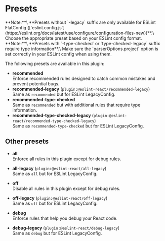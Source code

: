 
# Presets

<Info>
**Note:**\
**Presets without `-legacy` suffix are only available for ESLint FlatConfig ([`eslint.config.js`](https://eslint.org/docs/latest/use/configure/configuration-files-new))**.\
Choose the appropriate preset based on your ESLint config format.
</Info>

<Warning>
**Note:**\
**Presets with `-type-checked` or `type-checked-legacy` suffix require type information**.\
Make sure the `parserOptions.project` option is set correctly in your ESLint config when using them.
</Warning>

The following presets are available in this plugin:

- **recommended**\
  Enforce recommended rules designed to catch common mistakes and prevent potential bugs.
- **recommended-legacy** (`plugin:@eslint-react/recommended-legacy`)\
  Same as `recommended` but for ESLint LegacyConfig.
- **recommended-type-checked**\
  Same as `recommended` but with additional rules that require type information.
- **recommended-type-checked-legacy** (`plugin:@eslint-react/recommended-type-checked-legacy`)\
  Same as `recommended-type-checked` but for ESLint LegacyConfig.

## Other presets

- **all**\
  Enforce all rules in this plugin except for debug rules.

- **all-legacy** (`plugin:@eslint-react/all-legacy`)\
  Same as `all` but for ESLint LegacyConfig.

- **off**\
  Disable all rules in this plugin except for debug rules.

- **off-legacy** (`plugin:@eslint-react/off-legacy`)\
  Same as `off` but for ESLint LegacyConfig.

- **debug**\
  Enforce rules that help you debug your React code.

- **debug-legacy** (`plugin:@eslint-react/debug-legacy`)\
  Same as `debug` but for ESLint LegacyConfig.
